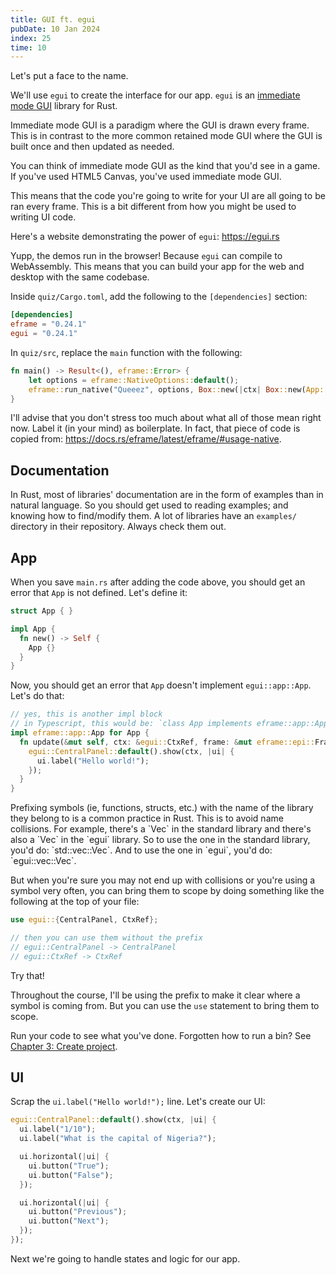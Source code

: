 ```yaml
---
title: GUI ft. egui
pubDate: 10 Jan 2024
index: 25
time: 10
---
```



Let's put a face to the name.

We'll use `egui` to create the interface for our app. `egui` is an [immediate mode GUI](https://collquinn.gitlab.io/portfolio/my-article.html) library for Rust.

<Fold title="Immediate mode" subtitle="What does that mean?" client:load>
  Immediate mode GUI is a paradigm where the GUI is drawn every frame. This is
  in contrast to the more common retained mode GUI where the GUI is built once
  and then updated as needed.

You can think of immediate mode GUI as the kind that you'd see in a game. If you've used HTML5 Canvas, you've used immediate mode GUI.

This means that the code you're going to write for your UI are all going to be ran every frame. This is a bit different from how you might be used to writing UI code.

</Fold>

Here's a website demonstrating the power of `egui`: https://egui.rs

Yupp, the demos run in the browser! Because `egui` can compile to WebAssembly. This means that you can build your app for the web and desktop with the same codebase.

Inside `quiz/Cargo.toml`, add the following to the `[dependencies]` section:

```toml
[dependencies]
eframe = "0.24.1"
egui = "0.24.1"
```

In `quiz/src`, replace the `main` function with the following:

```rust
fn main() -> Result<(), eframe::Error> {
    let options = eframe::NativeOptions::default();
    eframe::run_native("Queeez", options, Box::new(|ctx| Box::new(App::new())))
}
```

I'll advise that you don't stress too much about what all of those mean right now. Label it (in your mind) as boilerplate. In fact, that piece of code is copied from: https://docs.rs/eframe/latest/eframe/#usage-native.

## Documentation

In Rust, most of libraries' documentation are in the form of examples than in natural language. So you should get used to reading examples; and knowing how to find/modify them. A lot of libraries have an `examples/` directory in their repository. Always check them out.

## App

When you save `main.rs` after adding the code above, you should get an error that `App` is not defined. Let's define it:

```rust
struct App { }

impl App {
  fn new() -> Self {
    App {}
  }
}

```

Now, you should get an error that `App` doesn't implement `egui::app::App`. Let's do that:

```rust
// yes, this is another impl block
// in Typescript, this would be: `class App implements eframe::app::App`
impl eframe::app::App for App {
  fn update(&mut self, ctx: &egui::CtxRef, frame: &mut eframe::epi::Frame<'_>) {
    egui::CentralPanel::default().show(ctx, |ui| {
      ui.label("Hello world!");
    });
  }
}
```

<Fold title="egui:: eframe::" subtitle="Huh? What are those?" client:load>
  Prefixing symbols (ie, functions, structs, etc.) with the name of the library they belong to is a common practice in Rust. This is to avoid name collisions. For example, there's a `Vec` in the standard library and there's also a `Vec` in the `egui` library. So to use the one in the standard library, you'd do: `std::vec::Vec`. And to use the one in `egui`, you'd do: `egui::vec::Vec`.

  But when you're sure you may not end up with collisions or you're using a symbol very often, you can bring them to scope by doing something like the following at the top of your file:

  ```rust
  use egui::{CentralPanel, CtxRef};

  // then you can use them without the prefix
  // egui::CentralPanel -> CentralPanel
  // egui::CtxRef -> CtxRef
  ```

  Try that!

  Throughout the course, I'll be using the prefix to make it clear where a symbol is coming from. But you can use the `use` statement to bring them to scope.
</Fold>

Run your code to see what you've done. Forgotten how to run a bin? See [Chapter 3: Create project](./create-project#run).

## UI

Scrap the `ui.label("Hello world!");` line. Let's create our UI:

```rust
egui::CentralPanel::default().show(ctx, |ui| {
  ui.label("1/10");
  ui.label("What is the capital of Nigeria?");

  ui.horizontal(|ui| {
    ui.button("True");
    ui.button("False");
  });

  ui.horizontal(|ui| {
    ui.button("Previous");
    ui.button("Next");
  });
});
```

Next we're going to handle states and logic for our app.
